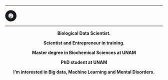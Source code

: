 ---


<img src="images/erick7.jpg"
      align="middle"
      style= "border:10px solid; border-radius: 50%"/>

***
<p style='text-align: center;'> **Biological Data Scientist.** </p> 

<p style='text-align: center;'> **Scientist and Entrepreneur in training.** </p> 

<p style='text-align: center;'> **Master degree in Biochemical Sciences at UNAM** </p> 

<p style='text-align: center;'> **PhD student at UNAM** </p> 

<p style='text-align: center;'> **I'm interested in Big data, Machine Learning and Mental Disorders.** </p> 






<!-- <img src="images/red.png" -->
<!--       align="middle" -->
<!--       style= "border:5px solid;  border-radius: 20%"/>  -->

      

